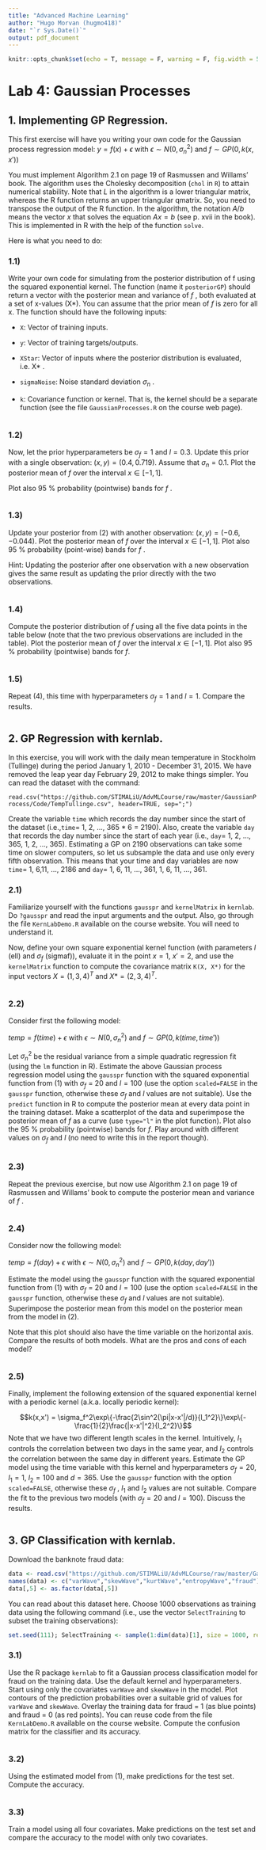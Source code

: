 ```yaml
---
title: "Advanced Machine Learning"
author: "Hugo Morvan (hugmo418)"
date: "`r Sys.Date()`"
output: pdf_document
---
```


```r
knitr::opts_chunk$set(echo = T, message = F, warning = F, fig.width = 5, fig.height = 3, fig.align = "center", cache = T)

```

# Lab 4: Gaussian Processes

## 1. Implementing GP Regression. 

This first exercise will have you writing your own code for the Gaussian process regression model: $y = f(x) + \epsilon$ with  $\epsilon \sim N (0, \sigma_n^2 )$ and $f\sim GP(0,k(x,x'))$

You must implement Algorithm 2.1 on page 19 of Rasmussen and Willams’ book. The algorithm uses the Cholesky decomposition (`chol` in `R`) to attain numerical stability. Note that $L$ in the algorithm is a lower triangular matrix, whereas the R function returns an upper triangular qmatrix. So, you need to transpose the output of the R function. In the algorithm, the notation $A /b$ means the vector $x$ that solves the equation $Ax = b$ (see p. xvii in the book). This is implemented in R with the help of the function `solve`.

Here is what you need to do:

### 1.1) 

Write your own code for simulating from the posterior distribution of f using the squared exponential kernel. The function (name it `posteriorGP`) should return a vector with the posterior mean and variance of $f$ , both evaluated at a set of x-values (X\*). You can assume that the prior mean of $f$ is zero for all x. The function should have the following inputs:

- `X`: Vector of training inputs.

- `y`: Vector of training targets/outputs.

- `XStar`: Vector of inputs where the posterior distribution is evaluated, i.e. X\* .

- `sigmaNoise`: Noise standard deviation $\sigma_n$ .

- `k`: Covariance function or kernel. That is, the kernel should be a separate function (see the file `GaussianProcesses.R` on the course web page).


```r

```


### 1.2)

Now, let the prior hyperparameters be $\sigma_f = 1$ and $l = 0.3$. Update this prior with a single observation: $(x, y) = (0.4, 0.719)$. Assume that $\sigma_n = 0.1$. Plot the posterior mean of $f$ over the interval $x \in[-1, 1]$. 

Plot also 95 % probability (pointwise) bands for $f$ .

```r

```


### 1.3)

Update your posterior from (2) with another observation: $(x, y) = (-0.6, -0.044)$. Plot the posterior mean of $f$ over the interval $x \in [-1, 1]$. Plot also 95 % probability (point-wise) bands for $f$ .

Hint: Updating the posterior after one observation with a new observation gives the same result as updating the prior directly with the two observations.


```r

```

### 1.4)

Compute the posterior distribution of $f$ using all the five data points in the table below (note that the two previous observations are included in the table). Plot the posterior mean of $f$ over the interval $x \in [-1, 1]$. Plot also 95 % probability (pointwise) bands for $f$.

\begin{center}
\begin{tabular}{ |c|c|c|c|c|c| } 
 \hline
 x & -1.0 & -0.6 & -0.2 & 0.4 & 0.8 \\ 
 \hline
 y & 0.768 & -0.044 & -0.940 & 0.719 & -0.664 \\ 
 \hline
\end{tabular}
\end{center}


```r

```


### 1.5) 

Repeat (4), this time with hyperparameters $\sigma_f = 1$ and $l = 1$. Compare the results.

```r

```

## 2. GP Regression with kernlab. 

In this exercise, you will work with the daily mean temperature in Stockholm (Tullinge) during the period January 1, 2010 - December 31, 2015. We have removed the leap year day February 29, 2012 to make things simpler. You can read the dataset with the command:

`read.csv("https://github.com/STIMALiU/AdvMLCourse/raw/master/GaussianProcess/Code/TempTullinge.csv", header=TRUE, sep=";")`

Create the variable `time` which records the day number since the start of the dataset (i.e.,`time`= 1, 2, ..., 365 * 6 = 2190). Also, create the variable `day` that records the day number since the start of each year (i.e., `day`= 1, 2, ..., 365, 1, 2, ..., 365). 
Estimating a GP on 2190 observations can take some time on slower computers, so let us subsample the data and use only every fifth observation. This means that your time and day variables are now `time`= 1, 6,11, ..., 2186 and `day`= 1, 6, 11, ..., 361, 1, 6, 11, ..., 361.

### 2.1) 

Familiarize yourself with the functions `gausspr` and `kernelMatrix` in `kernlab`. Do `?gausspr` and read the input arguments and the output. Also, go through the file `KernLabDemo.R` available on the course website. You will need to understand it. 

Now, define your own square exponential kernel function (with parameters $l$ (ell) and $\sigma_f$ (sigmaf)), evaluate it in the point $x = 1$, $x' = 2$, and use the `kernelMatrix` function to compute the covariance matrix `K(X, X*)` for the input vectors $X = (1, 3, 4)^T$ and $X* = (2, 3, 4)^T$.

```r

```


### 2.2) 

Consider first the following model:

$temp=f(time)+\epsilon$ with $\epsilon\sim N(0,\sigma_n^2)$ and $f\sim GP(0,k(time,time'))$

Let $\sigma_n^2$ be the residual variance from a simple quadratic regression fit (using the `lm` function in R). 
Estimate the above Gaussian process regression model using the `gausspr` function with the squared exponential function from (1) with $\sigma_f$ = 20 and $l = 100$ (use the option `scaled=FALSE` in the `gausspr` function, otherwise these $\sigma_f$ and $l$ values are not suitable). 
Use the `predict` function in R to compute the posterior mean at every data point in the training dataset. Make a scatterplot of the data and superimpose the posterior mean of $f$ as a curve (use `type="l"` in the plot function). 
Plot also the 95 % probability (pointwise) bands for $f$. Play around with different values on $\sigma_f$ and $l$ (no need to write this in the report though).

```r

```


### 2.3) 

Repeat the previous exercise, but now use Algorithm 2.1 on page 19 of Rasmussen
and Willams’ book to compute the posterior mean and variance of $f$ .

```r

```


### 2.4) 

Consider now the following model:

$temp=f(day)+\epsilon$ with $\epsilon\sim N(0,\sigma_n^2)$ and $f\sim GP(0,k(day,day'))$

Estimate the model using the `gausspr` function with the squared exponential function from (1) with $\sigma_f$ = 20 and $l = 100$ (use the option `scaled=FALSE` in the `gausspr`
function, otherwise these $\sigma_f$ and $l$ values are not suitable). 
Superimpose the posterior mean from this model on the posterior mean from the model in (2).

Note that this plot should also have the time variable on the horizontal axis. Compare the results of both models. What are the pros and cons of each model?

```r

```


### 2.5) 

Finally, implement the following extension of the squared exponential kernel with a periodic kernel (a.k.a. locally periodic kernel):

$$k(x,x') = \sigma_f^2\exp\{-\frac{2\sin^2(\pi|x-x'|/d)}{l_1^2}\}\exp\{-\frac{1}{2}\frac{|x-x'|^2}{l_2^2}\}$$
Note that we have two different length scales in the kernel. Intuitively, $l_1$ controls the correlation between two days in the same year, and $l_2$ controls the correlation between the same day in different years. Estimate the GP model using the time variable with this kernel and hyperparameters $\sigma_f = 20$, $l_1 = 1$, $l_2 = 100$ and $d = 365$. Use the `gausspr` function with the option `scaled=FALSE`, otherwise these $\sigma_f$ , $l_1$ and $l_2$ values are not suitable. 
Compare the fit to the previous two models (with $\sigma_f = 20$ and $l = 100$). 
Discuss the results.

```r

```

## 3. GP Classification with kernlab. 

Download the banknote fraud data:

```r
data <- read.csv("https://github.com/STIMALiU/AdvMLCourse/raw/master/GaussianProcess/Code/banknoteFraud.csv", header=FALSE, sep=",") 
names(data) <- c("varWave","skewWave","kurtWave","entropyWave","fraud")
data[,5] <- as.factor(data[,5])
```


You can read about this dataset here. Choose 1000 observations as training data using the following command (i.e., use the vector `SelectTraining` to subset the training observations):
```r
set.seed(111); SelectTraining <- sample(1:dim(data)[1], size = 1000, replace = FALSE)
```


### 3.1) 

Use the R package `kernlab` to fit a Gaussian process classification model for fraud on the training data. Use the default kernel and hyperparameters. Start using only the covariates `varWave` and `skewWave` in the model. Plot contours of the prediction probabilities over a suitable grid of values for `varWave` and `skewWave`. Overlay the training data for fraud = 1 (as blue points) and fraud = 0 (as red points). You can reuse code from the file `KernLabDemo.R` available on the course website. 
Compute the confusion matrix for the classifier and its accuracy.

```r

```

### 3.2) 

Using the estimated model from (1), make predictions for the test set. Compute the accuracy.

```r

```

### 3.3) 

Train a model using all four covariates. Make predictions on the test set and compare the accuracy to the model with only two covariates.

```r

```

